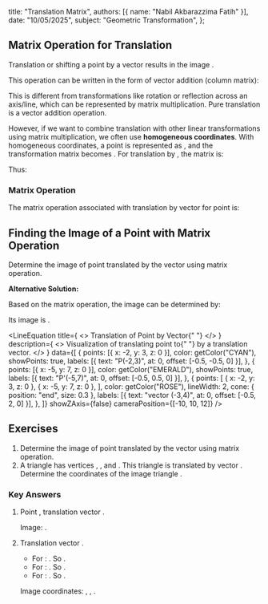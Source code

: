 
  title: "Translation Matrix",
  authors: [{ name: "Nabil Akbarazzima Fatih" }],
  date: "10/05/2025",
  subject: "Geometric Transformation",
};

## Matrix Operation for Translation

Translation or shifting a point <InlineMath math="(x,y)" /> by a vector <InlineMath math="\begin{pmatrix} a \\ b \end{pmatrix}" /> results in the image <InlineMath math="(x+a, y+b)" />.

This operation can be written in the form of vector addition (column matrix):

<BlockMath math="\begin{pmatrix} x' \\ y' \end{pmatrix} = \begin{pmatrix} x \\ y \end{pmatrix} + \begin{pmatrix} a \\ b \end{pmatrix} = \begin{pmatrix} x+a \\ y+b \end{pmatrix}" />

This is different from transformations like rotation or reflection across an axis/line, which can be represented by <InlineMath math="2 \times 2" /> matrix multiplication. Pure translation is a vector addition operation.

However, if we want to combine translation with other linear transformations using matrix multiplication, we often use **homogeneous coordinates**. With homogeneous coordinates, a point <InlineMath math="(x,y)" /> is represented as <InlineMath math="\begin{pmatrix} x \\ y \\ 1 \end{pmatrix}" />, and the transformation matrix becomes <InlineMath math="3 \times 3" />. For translation by <InlineMath math="\begin{pmatrix} a \\ b \end{pmatrix}" />, the matrix is:

<BlockMath math="T_{(a,b)} = \begin{pmatrix} 1 & 0 & a \\ 0 & 1 & b \\ 0 & 0 & 1 \end{pmatrix}" />

Thus:

<BlockMath math="\begin{pmatrix} x' \\ y' \\ 1 \end{pmatrix} = \begin{pmatrix} 1 & 0 & a \\ 0 & 1 & b \\ 0 & 0 & 1 \end{pmatrix} \begin{pmatrix} x \\ y \\ 1 \end{pmatrix} = \begin{pmatrix} x+a \\ y+b \\ 1 \end{pmatrix}" />

### Matrix Operation

The matrix operation associated with translation by vector <InlineMath math="\begin{pmatrix} a \\ b \end{pmatrix}" /> for point <InlineMath math="(x,y)" /> is:

<BlockMath math="\begin{pmatrix} x' \\ y' \end{pmatrix} = \begin{pmatrix} x \\ y \end{pmatrix} + \begin{pmatrix} a \\ b \end{pmatrix}" />

## Finding the Image of a Point with Matrix Operation

Determine the image of point <InlineMath math="(-2,3)" /> translated by the vector <InlineMath math="\begin{pmatrix} -3 \\ 4 \end{pmatrix}" /> using matrix operation.

**Alternative Solution:**

Based on the matrix operation, the image can be determined by:

<BlockMath math="\begin{pmatrix} x' \\ y' \end{pmatrix} = \begin{pmatrix} -2 \\ 3 \end{pmatrix} + \begin{pmatrix} -3 \\ 4 \end{pmatrix} = \begin{pmatrix} -2 + (-3) \\ 3 + 4 \end{pmatrix} = \begin{pmatrix} -5 \\ 7 \end{pmatrix}" />

Its image is <InlineMath math="(-5,7)" />.

<LineEquation
  title={
    <>
      Translation of Point <InlineMath math="P(-2,3)" /> by Vector{" "}
      <InlineMath math="\begin{pmatrix} -3 \\ 4 \end{pmatrix}" />
    </>
  }
  description={
    <>
      Visualization of translating point <InlineMath math="P(-2,3)" /> to{" "}
      <InlineMath math="P'(-5,7)" /> by a translation vector.
    </>
  }
  data={[
    {
      points: [{ x: -2, y: 3, z: 0 }],
      color: getColor("CYAN"),
      showPoints: true,
      labels: [{ text: "P(-2,3)", at: 0, offset: [-0.5, -0.5, 0] }],
    },
    {
      points: [{ x: -5, y: 7, z: 0 }],
      color: getColor("EMERALD"),
      showPoints: true,
      labels: [{ text: "P'(-5,7)", at: 0, offset: [-0.5, 0.5, 0] }],
    },
    {
      points: [
        { x: -2, y: 3, z: 0 },
        { x: -5, y: 7, z: 0 },
      ],
      color: getColor("ROSE"),
      lineWidth: 2,
      cone: { position: "end", size: 0.3 },
      labels: [{ text: "vector (-3,4)", at: 0, offset: [-0.5, 2, 0] }],
    },
  ]}
  showZAxis={false}
  cameraPosition={[-10, 10, 12]}
/>

## Exercises

1.  Determine the image of point <InlineMath math="(4,-5)" /> translated by the vector <InlineMath math="\begin{pmatrix} -5 \\ 4 \end{pmatrix}" /> using matrix operation.
2.  A triangle <InlineMath math="KLM" /> has vertices <InlineMath math="K(1,0)" />, <InlineMath math="L(4,2)" />, and <InlineMath math="M(2,5)" />. This triangle is translated by vector <InlineMath math="T = \begin{pmatrix} -2 \\ 1 \end{pmatrix}" />. Determine the coordinates of the image triangle <InlineMath math="K'L'M'" />.

### Key Answers

1.  Point <InlineMath math="(4,-5)" />, translation vector <InlineMath math="\begin{pmatrix} -5 \\ 4 \end{pmatrix}" />.

    <BlockMath math="\begin{pmatrix} x' \\ y' \end{pmatrix} = \begin{pmatrix} 4 \\ -5 \end{pmatrix} + \begin{pmatrix} -5 \\ 4 \end{pmatrix} = \begin{pmatrix} 4-5 \\ -5+4 \end{pmatrix} = \begin{pmatrix} -1 \\ -1 \end{pmatrix}" />

    Image: <InlineMath math="(-1,-1)" />.

2.  Translation vector <InlineMath math="T = \begin{pmatrix} -2 \\ 1 \end{pmatrix}" />.

    - For <InlineMath math="K(1,0)" />: <InlineMath math="\begin{pmatrix} x'_K \\ y'_K \end{pmatrix} = \begin{pmatrix} 1 \\ 0 \end{pmatrix} + \begin{pmatrix} -2 \\ 1 \end{pmatrix} = \begin{pmatrix} -1 \\ 1 \end{pmatrix}" />. So <InlineMath math="K'(-1,1)" />.
    - For <InlineMath math="L(4,2)" />: <InlineMath math="\begin{pmatrix} x'_L \\ y'_L \end{pmatrix} = \begin{pmatrix} 4 \\ 2 \end{pmatrix} + \begin{pmatrix} -2 \\ 1 \end{pmatrix} = \begin{pmatrix} 2 \\ 3 \end{pmatrix}" />. So <InlineMath math="L'(2,3)" />.
    - For <InlineMath math="M(2,5)" />: <InlineMath math="\begin{pmatrix} x'_M \\ y'_M \end{pmatrix} = \begin{pmatrix} 2 \\ 5 \end{pmatrix} + \begin{pmatrix} -2 \\ 1 \end{pmatrix} = \begin{pmatrix} 0 \\ 6 \end{pmatrix}" />. So <InlineMath math="M'(0,6)" />.

    Image coordinates: <InlineMath math="K'(-1,1)" />, <InlineMath math="L'(2,3)" />, <InlineMath math="M'(0,6)" />.
